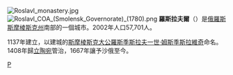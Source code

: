 {{Coord|53|57|10|N|32|51|50|E|display=title}}
[[File:Roslavl_monastery.jpg|left]]
[[File:Roslavl_COA_(Smolensk_Governorate)_(1780).png|thumb]]
'''羅斯拉夫爾'''（{{lang|ru|Рославль}}）是[[俄羅斯|俄羅斯]][[斯摩棱斯克州|斯摩棱斯克州]]南部的一個城市。2002年人口57,701人。

1137年建立，以建城的[[斯摩棱斯克統治者列表|斯摩棱斯克大公]][[羅斯季斯拉夫一世·姆斯季斯拉維奇|羅斯季斯拉夫一世·姆斯季斯拉維奇]]命名。1408年歸[[立陶宛|立陶宛]]管治，1667年讓予沙俄至今。

{{commonscat|Roslavl}}
{{Authority control}}
{{斯摩倫斯克州行政區劃}}
{{Russia-geo-stub}}
[[Category:斯摩棱斯克州城市|Р]]